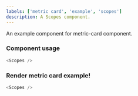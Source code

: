 ```yaml
---
labels: ['metric card', 'example', 'scopes']
description: A Scopes component.
---
```



An example component for metric-card component.

### Component usage

```js
<Scopes />
```

### Render metric card example!

```js live
<Scopes />
```
